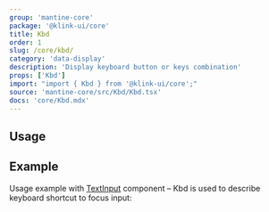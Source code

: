 ```yaml
---
group: 'mantine-core'
package: '@klink-ui/core'
title: Kbd
order: 1
slug: /core/kbd/
category: 'data-display'
description: 'Display keyboard button or keys combination'
props: ['Kbd']
import: "import { Kbd } from '@klink-ui/core';"
source: 'mantine-core/src/Kbd/Kbd.tsx'
docs: 'core/Kbd.mdx'
---
```



## Usage

<Demo data={KbdDemos.usage} />

## Example

Usage example with [TextInput](/core/text-input/) component
– Kbd is used to describe keyboard shortcut to focus input:

<Demo data={KbdDemos.input} />
